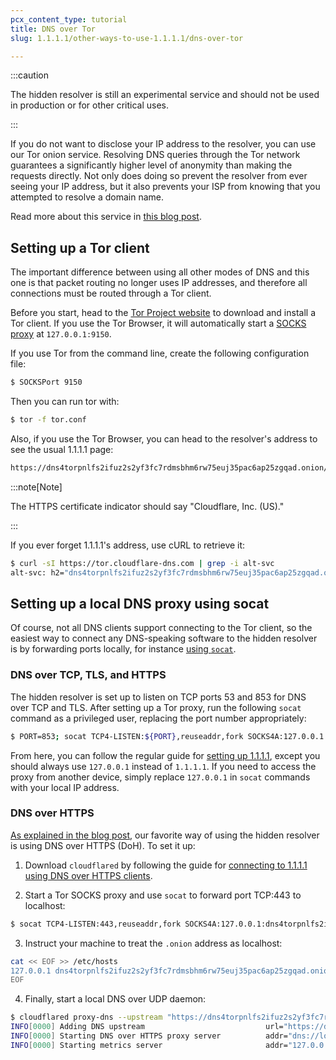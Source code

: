 ```yaml
---
pcx_content_type: tutorial
title: DNS over Tor
slug: 1.1.1.1/other-ways-to-use-1.1.1.1/dns-over-tor

---
```


:::caution


The hidden resolver is still an experimental service and should not be used in production or for other critical uses.


:::

If you do not want to disclose your IP address to the resolver, you can use our Tor onion service. Resolving DNS queries through the Tor network guarantees a significantly higher level of anonymity than making the requests directly. Not only does doing so prevent the resolver from ever seeing your IP address, but it also prevents your ISP from knowing that you attempted to resolve a domain name.

Read more about this service in [this blog post](https://blog.cloudflare.com/welcome-hidden-resolver/).

## Setting up a Tor client

The important difference between using all other modes of DNS and this one is that packet routing no longer uses IP addresses, and therefore all connections must be routed through a Tor client.

Before you start, head to the [Tor Project website](https://www.torproject.org/download/download.html.en) to download and install a Tor client. If you use the Tor Browser, it will automatically start a [SOCKS proxy](https://en.wikipedia.org/wiki/SOCKS) at `127.0.0.1:9150`.

If you use Tor from the command line, create the following configuration file:

```txt
$ SOCKSPort 9150
```

Then you can run tor with:

```sh
$ tor -f tor.conf
```

Also, if you use the Tor Browser, you can head to the resolver's address to see the usual 1.1.1.1 page:

```txt
https://dns4torpnlfs2ifuz2s2yf3fc7rdmsbhm6rw75euj35pac6ap25zgqad.onion/
```

:::note[Note]


The HTTPS certificate indicator should say "Cloudflare, Inc. (US)."


:::

If you ever forget 1.1.1.1's address, use cURL to retrieve it:

```sh
$ curl -sI https://tor.cloudflare-dns.com | grep -i alt-svc
alt-svc: h2="dns4torpnlfs2ifuz2s2yf3fc7rdmsbhm6rw75euj35pac6ap25zgqad.onion:443"; ma=315360000; persist=1
```

## Setting up a local DNS proxy using socat

Of course, not all DNS clients support connecting to the Tor client, so the easiest way to connect any DNS-speaking software to the hidden resolver is by forwarding ports locally, for instance [using `socat`](http://www.dest-unreach.org/socat/).

### DNS over TCP, TLS, and HTTPS

The hidden resolver is set up to listen on TCP ports 53 and 853 for DNS over TCP and TLS. After setting up a Tor proxy, run the following `socat` command as a privileged user, replacing the port number appropriately:

```sh
$ PORT=853; socat TCP4-LISTEN:${PORT},reuseaddr,fork SOCKS4A:127.0.0.1:dns4torpnlfs2ifuz2s2yf3fc7rdmsbhm6rw75euj35pac6ap25zgqad.onion:${PORT},socksport=9150
```

From here, you can follow the regular guide for [setting up 1.1.1.1](/1.1.1.1/setup/), except you should always use `127.0.0.1` instead of `1.1.1.1`. If you need to access the proxy from another device, simply replace `127.0.0.1` in `socat` commands with your local IP address.

### DNS over HTTPS

[As explained in the blog post](https://blog.cloudflare.com/welcome-hidden-resolver/), our favorite way of using the hidden resolver is using DNS over HTTPS (DoH). To set it up:

1. Download `cloudflared` by following the guide for [connecting to 1.1.1.1 using DNS over HTTPS clients](/1.1.1.1/encryption/dns-over-https/dns-over-https-client/).

2. Start a Tor SOCKS proxy and use `socat` to forward port TCP:443 to localhost:

```sh
$ socat TCP4-LISTEN:443,reuseaddr,fork SOCKS4A:127.0.0.1:dns4torpnlfs2ifuz2s2yf3fc7rdmsbhm6rw75euj35pac6ap25zgqad.onion:443,socksport=9150
```

3. Instruct your machine to treat the `.onion` address as localhost:

```bash
cat << EOF >> /etc/hosts
127.0.0.1 dns4torpnlfs2ifuz2s2yf3fc7rdmsbhm6rw75euj35pac6ap25zgqad.onion
EOF
```

4. Finally, start a local DNS over UDP daemon:

```sh
$ cloudflared proxy-dns --upstream "https://dns4torpnlfs2ifuz2s2yf3fc7rdmsbhm6rw75euj35pac6ap25zgqad.onion/dns-query"
INFO[0000] Adding DNS upstream                           url="https://dns4torpnlfs2ifuz2s2yf3fc7rdmsbhm6rw75euj35pac6ap25zgqad.onion/dns-query"
INFO[0000] Starting DNS over HTTPS proxy server          addr="dns://localhost:53"
INFO[0000] Starting metrics server                       addr="127.0.0.1:35659"
```
